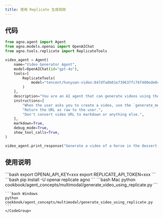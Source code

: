 ```yaml
---
title: 使用 Replicate 生成视频
---
```

## 代码

```python
from agno.agent import Agent
from agno.models.openai import OpenAIChat
from agno.tools.replicate import ReplicateTools

video_agent = Agent(
    name="Video Generator Agent",
    model=OpenAIChat(id="gpt-4o"),
    tools=[
        ReplicateTools(
            model="tencent/hunyuan-video:847dfa8b01e739637fc76f480ede0c1d76408e1d694b830b5dfb8e547bf98405"
        )
    ],
    description="You are an AI agent that can generate videos using the Replicate API.",
    instructions=[
        "When the user asks you to create a video, use the `generate_media` tool to create the video.",
        "Return the URL as raw to the user.",
        "Don't convert video URL to markdown or anything else.",
    ],
    markdown=True,
    debug_mode=True,
    show_tool_calls=True,
)

video_agent.print_response("Generate a video of a horse in the dessert.")
```

## 使用说明

<Steps>
  <Snippet file="create-venv-step.mdx" />

  <Step title="设置您的 API 密钥">
    ```bash
    export OPENAI_API_KEY=xxx
    export REPLICATE_API_TOKEN=xxx
    ```
  </Step>

  <Step title="安装库">
    ```bash
    pip install -U openai replicate agno
    ```
  </Step>

  <Step title="运行智能体">
    <CodeGroup>
    ```bash Mac
    python cookbook/agent_concepts/multimodal/generate_video_using_replicate.py
    ```

    ```bash Windows
    python cookbook/agent_concepts/multimodal/generate_video_using_replicate.py
    ```
    </CodeGroup>
  </Step>
</Steps>